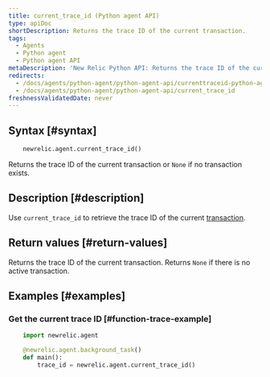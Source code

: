 ```yaml
---
title: current_trace_id (Python agent API)
type: apiDoc
shortDescription: Returns the trace ID of the current transaction.
tags:
  - Agents
  - Python agent
  - Python agent API
metaDescription: 'New Relic Python API: Returns the trace ID of the current transaction, which is used by some other calls.'
redirects:
  - /docs/agents/python-agent/python-agent-api/currenttraceid-python-agent-api
  - /docs/agents/python-agent/python-agent-api/current_trace_id
freshnessValidatedDate: never
---
```


## Syntax [#syntax]

```py
    newrelic.agent.current_trace_id()
```

Returns the trace ID of the current transaction or `None` if no transaction exists.

## Description [#description]

Use `current_trace_id` to retrieve the trace ID of the current [transaction](/docs/accounts-partnerships/education/getting-started-new-relic/glossary#transaction).

## Return values [#return-values]

Returns the trace ID of the current transaction. Returns `None` if there is no active transaction.

## Examples [#examples]

### Get the current trace ID [#function-trace-example]

```py
    import newrelic.agent

    @newrelic.agent.background_task()
    def main():
        trace_id = newrelic.agent.current_trace_id()
```
